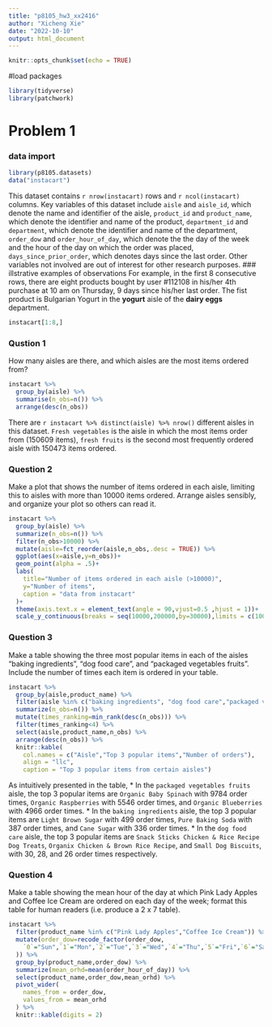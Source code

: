 ```yaml
---
title: "p8105_hw3_xx2416"
author: "Xicheng Xie"
date: "2022-10-10"
output: html_document
---
```


```r
knitr::opts_chunk$set(echo = TRUE)
```
#load packages
```r
library(tidyverse)
library(patchwork)
```



# Problem 1
### data import
```r
library(p8105.datasets)
data("instacart")
```
This dataset contains `r nrow(instacart)` rows and `r ncol(instacart)` columns. Key variables of this dataset include `aisle` and `aisle_id`, which denote the name and identifier of the aisle, `product_id` and `product_name`, which denote the identifier and name of the product, `department_id` and `department`, which denote the identifier and name of the department, `order_dow` and `order_hour_of_day`, which denote the the day of the week and the hour of the day on which the order was placed, `days_since_prior_order`, which denotes days since the last order. Other variables not involved are out of interest for other research purposes.
### illstrative examples of observations
For example, in the first 8 consecutive rows, there are eight products bought by user #112108 in his/her 4th purchase at 10 am on Thursday, 9 days since his/her last order. The fist product is Bulgarian Yogurt in the **yogurt** aisle of the **dairy eggs** department.
```r
instacart[1:8,]
```


### Qustion 1
How many aisles are there, and which aisles are the most items ordered from?
```r
instacart %>% 
  group_by(aisle) %>% 
  summarise(n_obs=n()) %>% 
  arrange(desc(n_obs))

```
There are `r instacart %>% distinct(aisle) %>% nrow()` different aisles in this dataset. `Fresh vegetables` is the aisle in which the most items order from (150609 items), `fresh fruits` is the second most frequently ordered aisle with 150473 items ordered. 

### Question 2
Make a plot that shows the number of items ordered in each aisle, limiting this to aisles with more than 10000 items ordered. Arrange aisles sensibly, and organize your plot so others can read it.
```r
instacart %>% 
  group_by(aisle) %>% 
  summarize(n_obs=n()) %>% 
  filter(n_obs>10000) %>% 
  mutate(aisle=fct_reorder(aisle,n_obs,.desc = TRUE)) %>% 
  ggplot(aes(x=aisle,y=n_obs))+
  geom_point(alpha = .5)+
  labs(
    title="Number of items ordered in each aisle (>10000)",
    y="Number of items",
    caption = "data from instacart"
  )+
  theme(axis.text.x = element_text(angle = 90,vjust=0.5 ,hjust = 1))+
  scale_y_continuous(breaks = seq(10000,200000,by=30000),limits = c(10000,160000))

```

### Question 3
Make a table showing the three most popular items in each of the aisles “baking ingredients”, “dog food care”, and “packaged vegetables fruits”. Include the number of times each item is ordered in your table.
```r
instacart %>% 
  group_by(aisle,product_name) %>%
  filter(aisle %in% c("baking ingredients", "dog food care","packaged vegetables fruits")) %>% 
  summarize(n_obs=n()) %>% 
  mutate(times_ranking=min_rank(desc(n_obs))) %>% 
  filter(times_ranking<4) %>% 
  select(aisle,product_name,n_obs) %>% 
  arrange(desc(n_obs)) %>% 
  knitr::kable(
    col.names = c("Aisle","Top 3 popular items","Number of orders"),
    align = "llc",
    caption = "Top 3 popular items from certain aisles")

```
As intuitively presented in the table, 
* In the `packaged vegetables fruits` aisle, the top 3 popular items are `Organic Baby Spinach` with 9784 order times, `Organic Raspberries` with 5546 order times, and `Organic Blueberries` with 4966 order times.
* In the `baking ingredients` aisle, the top 3 popular items are `Light Brown Sugar` with 499 order times, `Pure Baking Soda` with 387 order times, and `	Cane Sugar` with 336 order times. 
* In the `dog food care` aisle, the top 3 popular items are `Snack Sticks Chicken & Rice Recipe Dog Treats`, `Organix Chicken & Brown Rice Recipe`, and `Small Dog Biscuits`, with 30, 28, and 26 order times respectively.

### Question 4 
Make a table showing the mean hour of the day at which Pink Lady Apples and Coffee Ice Cream are ordered on each day of the week; format this table for human readers (i.e. produce a 2 x 7 table).
```r
instacart %>% 
  filter(product_name %in% c("Pink Lady Apples","Coffee Ice Cream")) %>%
  mutate(order_dow=recode_factor(order_dow,
    `0`="Sun",`1`="Mon",`2`="Tue",`3`="Wed",`4`="Thu",`5`="Fri",`6`="Sat"
  )) %>% 
  group_by(product_name,order_dow) %>%
  summarize(mean_orhd=mean(order_hour_of_day)) %>%
  select(product_name,order_dow,mean_orhd) %>% 
  pivot_wider(
    names_from = order_dow,
    values_from = mean_orhd
  ) %>% 
  knitr::kable(digits = 2)
  
```

